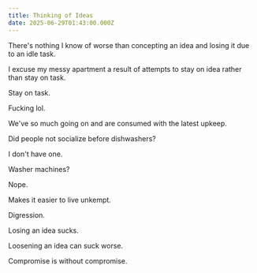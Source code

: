 ```yaml
---
title: Thinking of Ideas
date: 2025-06-29T01:43:00.000Z
---
```


There's nothing I know of worse than concepting an idea and losing it due to an idle task.

I excuse my messy apartment a result of attempts to stay on idea rather than stay on task.

Stay on task.

Fucking lol. 

We've so much going on and are consumed with the latest upkeep. 

Did people not socialize before dishwashers? 

I don't have one. 

Washer machines? 

Nope. 

Makes it easier to live unkempt.

Digression. 

Losing an idea sucks. 

Loosening an idea can suck worse. 

Compromise is without compromise.
